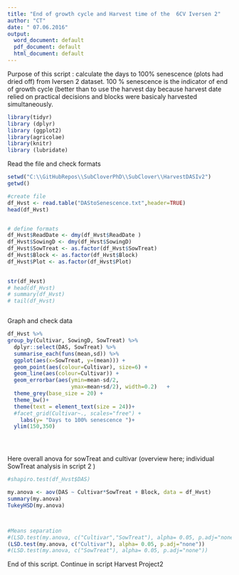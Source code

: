 ```yaml
---
title: "End of growth cycle and Harvest time of the  6CV Iversen 2"
author: "CT"
date: " 07.06.2016"
output: 
  word_document: default
  pdf_document: default
  html_document: default
---
```

Purpose of this script : 
calculate the days to 100% senescence (plots had dried off) from Iversen 2 dataset. 100 % senescence is the indicator of end of growth cycle (better than to use the harvest day because harvest date relied on practical decisions and blocks were basicaly harvested simultaneously. 

```r
library(tidyr)
library (dplyr)
library (ggplot2)
library(agricolae)
library(knitr)
library (lubridate)

```

Read the file and check formats 

```r
setwd("C:\\GitHubRepos\\SubCloverPhD\\SubClover\\HarvestDASIv2")
getwd()

#create file
df_Hvst <- read.table("DAStoSenescence.txt",header=TRUE)
head(df_Hvst)


# define formats 
df_Hvst$ReadDate <- dmy(df_Hvst$ReadDate )
df_Hvst$SowingD <- dmy(df_Hvst$SowingD)
df_Hvst$SowTreat <- as.factor(df_Hvst$SowTreat)
df_Hvst$Block <- as.factor(df_Hvst$Block)
df_Hvst$Plot <- as.factor(df_Hvst$Plot)
    

str(df_Hvst)
# head(df_Hvst)
# summary(df_Hvst)
# tail(df_Hvst)



```


Graph and check data 


```r

df_Hvst %>%
group_by(Cultivar, SowingD, SowTreat) %>%
  dplyr::select(DAS, SowTreat) %>%
  summarise_each(funs(mean,sd)) %>%
  ggplot(aes(x=SowTreat, y=(mean))) +
  geom_point(aes(colour=Cultivar), size=6) +
  geom_line(aes(colour=Cultivar)) +
  geom_errorbar(aes(ymin=mean-sd/2,
                    ymax=mean+sd/2), width=0.2)   +
  theme_grey(base_size = 20) +
  theme_bw()+
  theme(text = element_text(size = 24))+
  #facet_grid(Cultivar~., scales="free") +
    labs(y= "Days to 100% senescence ")+
  ylim(150,350)





```




Here overall anova for sowTreat and cultivar (overview here; individual SowTreat analysis in script 2 )
```r

#shapiro.test(df_Hvst$DAS)

my.anova <- aov(DAS ~ Cultivar*SowTreat + Block, data = df_Hvst)
summary(my.anova)
TukeyHSD(my.anova)




```

```r
#Means separation 
#(LSD.test(my.anova, c("Cultivar","SowTreat"), alpha= 0.05, p.adj="none")) 
(LSD.test(my.anova, c("Cultivar"), alpha= 0.05, p.adj="none")) 
#(LSD.test(my.anova, c("SowTreat"), alpha= 0.05, p.adj="none")) 

```

End of this script. Continue in script Harvest Project2 





